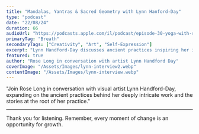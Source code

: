```yaml
---
title: "Mandalas, Yantras & Sacred Geometry with Lynn Hanford-Day"
type: "podcast"
date: "22/08/24"
duration: 66
audioUrl: "https://podcasts.apple.com/il/podcast/episode-30-yoga-with-rose-long/id1654177454?i=1000654109809"
primaryTag: "Breath"
secondaryTags: ["Creativity", "Art", "Self-Expression"]
excerpt: "Lynn Handford-Day discusses ancient practices inspiring her intricate visual art and the stories behind her creative process."
featured: true
author: "Rose Long in conversation with artist Lynn Handford Day"
coverImage: "/Assets/Images/lynn-interview2.webp"
contentImage: "/Assets/Images/lynn-interview.webp"
---
```


"Join Rose Long in conversation with visual artist Lynn Handford-Day, expanding on the ancient practices behind her deeply intricate work and the stories at the root of her practice."

---

Thank you for listening. Remember, every moment of change is an opportunity for growth.

